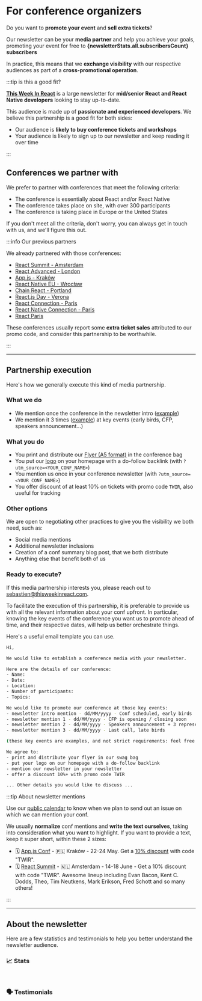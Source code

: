 
# For conference organizers

Do you want to **promote your event** and **sell extra tickets**?

Our newsletter can be your **media partner** and help you achieve your goals, promoting your event for free to **{newsletterStats.all.subscribersCount} subscribers**

In practice, this means that we **exchange visibility** with our respective audiences as part of a **cross-promotional operation**.

:::tip is this a good fit?

[**This Week In React**](/) is a large newsletter for **mid/senior React and React Native developers** looking to stay up-to-date.

This audience is made up of **passionate and experienced developers**. We believe this partnership is a good fit for both sides:

- Our audience is **likely to buy conference tickets and workshops**
- Your audience is likely to sign up to our newsletter and keep reading it over time

:::

## Conferences we partner with

We prefer to partner with conferences that meet the following criteria:

- The conference is essentially about React and/or React Native
- The conference takes place on site, with over 300 participants
- The conference is taking place in Europe or the United States

If you don't meet all the criteria, don't worry, you can always get in touch with us, and we'll figure this out.

:::info Our previous partners

We already partnered with those conferences:

- [React Summit - Amsterdam](https://reactsummit.com/)
- [React Advanced - London](https://reactadvanced.com/)
- [App.js - Kraków](https://appjs.co/)
- [React Native EU - Wrocław](https://www.react-native.eu/)
- [Chain React - Portland](https://chainreactconf.com/)
- [React.js Day - Verona](https://2023.reactjsday.it/)
- [React Connection - Paris](https://reactconnection.io/)
- [React Native Connection - Paris](https://reactnativeconnection.io/)
- [React Paris](https://react.paris/)

These conferences usually report some **extra ticket sales** attributed to our promo code, and consider this partnership to be worthwhile.

:::

---

## Partnership execution

Here's how we generally execute this kind of media partnership.

### What we do

- We mention once the conference in the newsletter intro ([example](/newsletter/159))
- We mention it 3 times ([example](/newsletter/159#react)) at key events (early birds, CFP, speakers announcement...)

### What you do

- You print and distribute our [Flyer (A5 format)](https://drive.google.com/drive/folders/14BOT_7pT3zz2IKwQGw93G185kll3nwhJ) in the conference bag
- You put our [logo](https://drive.google.com/drive/folders/1029GIVDLUizLhhz0xNAdDlMnPhsQ3_f7) on your homepage with a do-follow backlink (with `?utm_source=<YOUR_CONF_NAME>`)
- You mention us once in your conference newsletter (with `?utm_source=<YOUR_CONF_NAME>`)
- You offer discount of at least 10% on tickets with promo code `TWIR`, also useful for tracking

### Other options

We are open to negotiating other practices to give you the visibility we both need, such as:

- Social media mentions
- Additional newsletter inclusions
- Creation of a conf summary blog post, that we both distribute
- Anything else that benefit both of us

### Ready to execute?

If this media partnership interests you, please reach out to [sebastien@thisweekinreact.com](mailto:sebastien@thisweekinreact.com?subject=%3CCONF_NAME%3E%20x%20This%20Week%20In%20React%20-%20Media%20Partnership).

To facilitate the execution of this partnership, it is preferable to provide us with all the relevant information about your conf upfront. In particular, knowing the key events of the conference you want us to promote ahead of time, and their respective dates, will help us better orchestrate things.

Here's a useful email template you can use.

```bash title="Subject: <CONF_NAME> x This Week In React - Media Partnership"
Hi,

We would like to establish a conference media with your newsletter.

Here are the details of our conference:
- Name:
- Date:
- Location:
- Number of participants:
- Topics:

We would like to promote our conference at those key events:
- newsletter intro mention - dd/MM/yyyy - Conf scheduled, early birds
- newsletter mention 1 - dd/MM/yyyy - CFP is opening / closing soon
- newsletter mention 2 - dd/MM/yyyy - Speakers announcement + 3 representative headliners
- newsletter mention 3 - dd/MM/yyyy - Last call, late birds

(these key events are examples, and not strict requirements: feel free to suggest whatever helps you get conversions)

We agree to:
- print and distribute your flyer in our swag bag
- put your logo on our homepage with a do-follow backlink
- mention our newsletter in your newsletter
- offer a discount 10%+ with promo code TWIR

... Other details you would like to discuss ...
```

:::tip About newsletter mentions

Use our [public calendar](https://thisweekinreact.com/calendar) to know when we plan to send out an issue on which we can mention your conf.

We usually **normalize** conf mentions and **write the text ourselves**, taking into consideration what you want to highlight. If you want to provide a text, keep it super short, within these 2 sizes:

- 🗓 [App.js Conf](https://appjs.co/?utm_source=thisweekinreact) - 🇵🇱 Kraków - 22-24 May. Get a [10% discount](https://ti.to/appjs/2024/discount/TWIR) with code "TWIR".
- 🗓 [React Summit](https://reactsummit.com/?utm_source=thisweekinreact) - 🇳🇱 Amsterdam - 14-18 June - Get a 10% discount with code "TWIR". Awesome lineup including Evan Bacon, Kent C. Dodds, Theo, Tim Neutkens, Mark Erikson, Fred Schott and so many others!

:::

---

## About the newsletter

Here are a few statistics and testimonials to help you better understand the newsletter audience.

### 📈 Stats

<SponsoringTabsStats />

<br />

### 🗣 Testimonials

<SponsoringTabsTestimonials />
